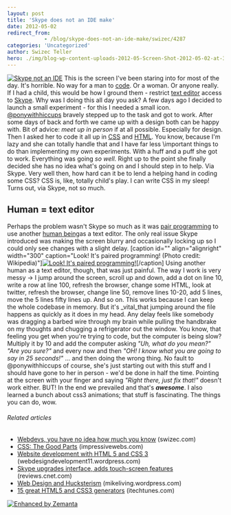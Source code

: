 ```yaml
---
layout: post
title: 'Skype does not an IDE make'
date: 2012-05-02
redirect_from: 
            - /blog/skype-does-not-an-ide-make/swizec/4287
categories: 'Uncategorized'
author: Swizec Teller
hero: ./img/blog-wp-content-uploads-2012-05-Screen-Shot-2012-05-02-at-3.42.28-PM.png
---
```

[![Skype not an IDE](http://swizec.com/blog/wp-content/uploads/2012/05/Screen-Shot-2012-05-02-at-3.42.28-PM.png "Skype not an IDE")](./img/blog-wp-content-uploads-2012-05-Screen-Shot-2012-05-02-at-3.42.28-PM.png) This is the screen I've been staring into for most of the day. It's horrible. No way for a man to [code](http://en.wikipedia.org/wiki/Code "Code"). Or a woman. Or anyone really. If I had a child, this would be how I ground them - restrict [text editor](http://en.wikipedia.org/wiki/Text_editor "Text editor") access to [Skype](http://skype.com "Skype"). Why was I doing this all day you ask? A few days ago I decided to launch a small experiment - for this I needed a small icon. [@ponywithhiccups](https://twitter.com/ponywithhiccups) bravely stepped up to the task and got to work. After some days of back and forth we came up with a design both can be happy with. Bit of advice: _meet up in person_ if at all possible. Especially for design. Then I asked her to code it all up in [CSS](http://en.wikipedia.org/wiki/Cascading_Style_Sheets "Cascading Style Sheets") and [HTML](http://en.wikipedia.org/wiki/HTML "HTML"). You know, because I'm lazy and she can totally handle that and I have far less \\important things to do than implementing my own experiments. With a huff and a puff she got to work. Everything was going _so well._ Right up to the point she finally decided she has no idea what's going on and I should step in to help. Via Skype. Very well then, how hard can it be to lend a helping hand in coding some CSS? CSS is, like, totally child's play. I can write CSS in my sleep! Turns out, via Skype, not so much.

## Human = text editor

Perhaps the problem wasn't Skype so much as it was [pair programming](http://en.wikipedia.org/wiki/Pair_programming "Pair programming") to use another [human being](http://en.wikipedia.org/wiki/Human "Human")as a text editor. The only real issue Skype introduced was making the screen blurry and occasionally locking up so I could only see changes with a slight delay. \[caption id="" align="alignright" width="300" caption="Look! It's paired programming! (Photo credit: Wikipedia)"][![Look! It's paired programming!](./img/wikipedia-commons-thumb-a-af-Pair_programming_1.jpg-300px-Pair_programming_1.jpg "Look! It's paired programming!")](http://commons.wikipedia.org/wiki/File:Pair_programming_1.jpg)\[/caption] Using another human as a text editor, though, that was just painful. The way I work is very messy -> I jump around the screen, scroll up and down, add a dot on line 10, write a row at line 100, refresh the browser, change some HTML, look at twitter, refresh the browser, change line 50, remove lines 10-20, add 5 lines, move the 5 lines fifty lines up. And so on. This works because I can keep the whole codebase in memory. But it's _vital_that jumping around the file happens as quickly as it does in my head. Any delay feels like somebody was dragging a barbed wire through my brain while pulling the handbrake on my thoughts and chugging a refrigerator out the window. You know, that feeling you get when you're trying to code, but the computer is being slow? Multiply it by 10 and add the computer asking _"Uh, what do you mean?" "Are you sure?"_ and every now and then _"OH! I know what you are going to say in 25 seconds!"_ ... and then doing the wrong thing. No fault to @ponywithhiccups of course, she's just starting out with this stuff and I should have gone to her in person - we'd be done in half the time. Pointing at the screen with your finger and saying _"Right there, just fix that!"_ doesn't work either. BUT! In the end we prevailed and that's **_awesome_**. I also learned a bunch about css3 animations; that stuff is fascinating. The things you can do, wow.

###### Related articles

- [Webdevs, you have no idea how much you know](http://swizec.com/blog/webdevs-you-have-no-idea-how-much-you-know/swizec/3891) (swizec.com)
- [CSS: The Good Parts](http://www.impressivewebs.com/css-the-good-parts/) (impressivewebs.com)
- [Website development with HTML 5 and CSS 3](http://webdesigndevelopment11.wordpress.com/2012/05/01/website-development-with-html-5-and-css-3/) (webdesigndevelopment11.wordpress.com)
- [Skype upgrades interface, adds touch-screen features](http://reviews.cnet.com/8301-19512_7-57424441-233/skype-upgrades-interface-adds-touch-screen-features/?part=rss&subj=news) (reviews.cnet.com)
- [Web Design and Hucksterism](http://mikeliving.wordpress.com/2012/05/01/web-design-and-hucksterism/) (mikeliving.wordpress.com)
- [15 great HTML5 and CSS3 generators](http://itechtunes.com/2012/05/01/15-great-html5-and-css3-generators/) (itechtunes.com)

[![Enhanced by Zemanta](http://img.zemanta.com/zemified_e.png?x-id=a623ba8a-2999-4b31-9f23-cad1a4f51768)](http://www.zemanta.com/ "Enhanced by Zemanta")
